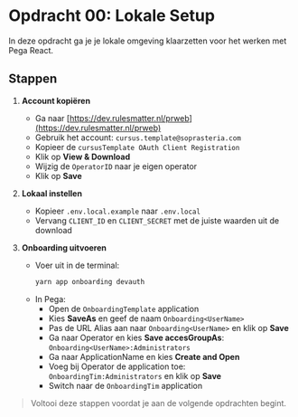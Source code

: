 # Opdracht 00: Lokale Setup

In deze opdracht ga je je lokale omgeving klaarzetten voor het werken met Pega React.

## Stappen

1. **Account kopiëren**
   - Ga naar [https://dev.rulesmatter.nl/prweb](https://dev.rulesmatter.nl/prweb)
   - Gebruik het account: `cursus.template@soprasteria.com`
   - Kopieer de `cursusTemplate OAuth Client Registration`
   - Klik op **View & Download**
   - Wijzig de `OperatorID` naar je eigen operator
   - Klik op **Save**

2. **Lokaal instellen**
   - Kopieer `.env.local.example` naar `.env.local`
   - Vervang `CLIENT_ID` en `CLIENT_SECRET` met de juiste waarden uit de download

3. **Onboarding uitvoeren**
   - Voer uit in de terminal:
     ```sh
     yarn app onboarding devauth
     ```
   - In Pega:
     - Open de `OnboardingTemplate` application
     - Kies **SaveAs** en geef de naam `Onboarding<UserName>`
     - Pas de URL Alias aan naar `Onboarding<UserName>` en klik op **Save**
     - Ga naar Operator en kies **Save accesGroupAs**: `Onboarding<UserName>:Administrators`
     - Ga naar ApplicationName en kies **Create and Open**
     - Voeg bij Operator de application toe: `OnboardingTim:Administrators` en klik op **Save**
     - Switch naar de `OnboardingTim` application

> Voltooi deze stappen voordat je aan de volgende opdrachten begint.
